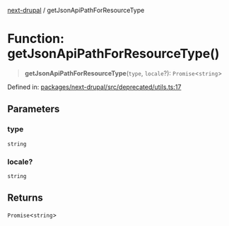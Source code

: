 [next-drupal](../globals.mdx) / getJsonApiPathForResourceType

# Function: getJsonApiPathForResourceType()

> **getJsonApiPathForResourceType**(`type`, `locale`?): `Promise`\<`string`\>

Defined in: [packages/next-drupal/src/deprecated/utils.ts:17](https://github.com/chapter-three/next-drupal/blob/99d53e7de9f279983acefda33ce5bc4643bafb3c/packages/next-drupal/src/deprecated/utils.ts#L17)

## Parameters

### type

`string`

### locale?

`string`

## Returns

`Promise`\<`string`\>
